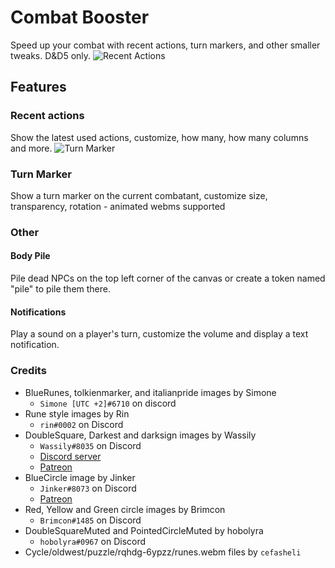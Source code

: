 # Combat Booster

Speed up your combat with recent actions, turn markers, and other
smaller tweaks. D\&D5 only. ![Recent Actions](Cbrecentactions.png)

## Features

### Recent actions

Show the latest used actions, customize, how many, how many columns and
more. ![Turn Marker](Cbturnmarker.png)

### Turn Marker

Show a turn marker on the current combatant, customize size,
transparency, rotation - animated webms supported

### Other

#### Body Pile

Pile dead NPCs on the top left corner of the canvas or create a token
named "pile" to pile them there.

#### Notifications

Play a sound on a player's turn, customize the volume and display a text
notification.

### Credits

- BlueRunes, tolkienmarker, and italianpride images by Simone
  - `Simone [UTC +2]#6710` on discord
- Rune style images by Rin
  - `rin#0002` on Discord
- DoubleSquare, Darkest and darksign images by Wassily
  - `Wassily#8035` on Discord
  - [Discord server](https://discord.gg/A59GAZwB9M)
  - [Patreon](https://www.patreon.com/JB2A)
- BlueCircle image by Jinker
  - `Jinker#8073` on Discord
  - [Patreon](https://www.patreon.com/jinker)
- Red, Yellow and Green circle images by Brimcon
  - `Brimcon#1485` on Discord
- DoubleSquareMuted and PointedCircleMuted by hobolyra
  - `hobolyra#0967` on Discord
- Cycle/oldwest/puzzle/rqhdg-6ypzz/runes.webm files by `cefasheli`
